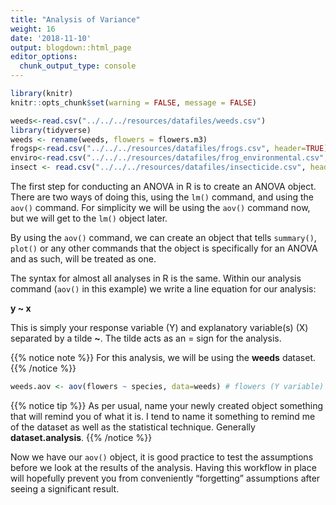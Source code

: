 ```yaml
---
title: "Analysis of Variance"
weight: 16
date: '2018-11-10'
output: blogdown::html_page
editor_options:
  chunk_output_type: console
---
```

```r
library(knitr)
knitr::opts_chunk$set(warning = FALSE, message = FALSE)
```
```r
weeds<-read.csv("../../../resources/datafiles/weeds.csv")
library(tidyverse)
weeds <- rename(weeds, flowers = flowers.m3)
frogsp<-read.csv("../../../resources/datafiles/frogs.csv", header=TRUE)
enviro<-read.csv("../../../resources/datafiles/frog_environmental.csv", header=TRUE)
insect <- read.csv("../../../resources/datafiles/insecticide.csv", header=TRUE)
```

The first step for conducting an ANOVA in R is to create an ANOVA object. There are two ways of doing this, using the `lm()` command, and using the `aov()` command. For simplicity we will be using the `aov()` command now, but we will get to the `lm()` object later.  

By using the `aov()` command, we can create an object that tells `summary()`, `plot()` or any other commands that the object is specifically for an ANOVA and as such, will be treated as one.  

The syntax for almost all analyses in R is the same. Within our analysis command (`aov()` in this example) we write a line equation for our analysis:  

  **y ~ x**  
      
This is simply your response variable (Y) and explanatory variable(s) (X) separated by a tilde **~**. The tilde acts as an = sign for the analysis. 


{{% notice note %}}
For this analysis, we will be using the **weeds** dataset.
{{% /notice %}}

```r
weeds.aov <- aov(flowers ~ species, data=weeds) # flowers (Y variable) ~ species (X variable), then data =  weeds to direct it to our dataframe. 
```

{{% notice tip %}}
As per usual, name your newly created object something that will remind you of what it is. I tend to name it something to remind me of the dataset as well as the statistical technique. Generally **dataset.analysis**. 
{{% /notice %}}

Now we have our `aov()` object, it is good practice to test the assumptions before we look at the results of the analysis. Having this workflow in place will hopefully prevent you from conveniently "forgetting" assumptions after seeing a significant result.  
